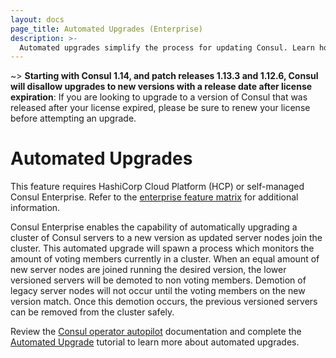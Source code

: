 ```yaml
---
layout: docs
page_title: Automated Upgrades (Enterprise)
description: >-
  Automated upgrades simplify the process for updating Consul. Learn how Consul can gracefully transition from existing server agents to a new set of server agents without Consul downtime.
---
```


~> **Starting with Consul 1.14, and patch releases 1.13.3 and 1.12.6, Consul will disallow upgrades to new versions with a release date after license expiration**:
   If you are looking to upgrade to a version of Consul that was released after your license expired, please be sure to renew your license before attempting an upgrade.


# Automated Upgrades

<EnterpriseAlert>

This feature requires
HashiCorp Cloud Platform (HCP) or self-managed Consul Enterprise.
Refer to the [enterprise feature matrix](/docs/enterprise#consul-enterprise-feature-availability) for additional information.

</EnterpriseAlert>

Consul Enterprise enables the capability of automatically upgrading a cluster of Consul servers to a new
version as updated server nodes join the cluster. This automated upgrade will spawn a process which monitors the amount of voting members
currently in a cluster. When an equal amount of new server nodes are joined running the desired version, the lower versioned servers
will be demoted to non voting members. Demotion of legacy server nodes will not occur until the voting members on the new version match.
Once this demotion occurs, the previous versioned servers can be removed from the cluster safely.

Review the [Consul operator autopilot](/commands/operator/autopilot) documentation and complete the [Automated Upgrade](https://learn.hashicorp.com/tutorials/consul/autopilot-datacenter-operations#upgrade-migrations) tutorial to learn more about automated upgrades.
